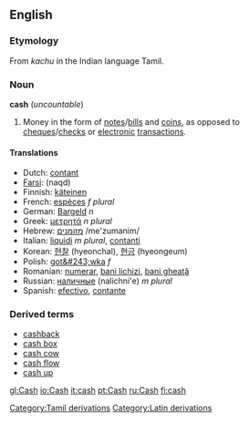 ==English==
===Etymology===
From ''kachu'' in the Indian language Tamil.
===Noun===
'''cash''' (''uncountable'')

#Money in the form of [[note]]s/[[bill]]s and [[coin]]s, as opposed to [[cheque]]s/[[check]]s or [[electronic]] [[transaction]]s.

====Translations====
*Dutch: [[contant]]
*[[Farsi]]: {{FAchar|[[نقد]]}} (naqd)
*Finnish: [[käteinen]]
*French: [[espèces]] ''f plural''
*German: [[Bargeld]] ''n''
*Greek: [[μετρητά]] ''n plural''
*Hebrew: [[:he:מזומנים|מזומנים]] /me'zumanim/
*Italian: [[liquidi]] ''m plural'', [[contanti]]
*Korean: [[현찰]] (hyeonchal), [[현금]] (hyeongeum)
*Polish: [[got&#243;wka]] ''f''
*Romanian: [[numerar]], [[bani lichizi]], [[bani gheaţă]]
*Russian: [[наличные]] (nalichni'e) ''m plural''
*Spanish: [[efectivo]], [[contante]] {{pos_a}}

===Derived terms===
*[[cashback]]
*[[cash box]]
*[[cash cow]]
*[[cash flow]]
*[[cash up]]

[[Category:Tamil derivations]]
[[Category:Latin derivations]]

[[gl:Cash]]
[[io:Cash]]
[[it:cash]]
[[pt:Cash]]
[[ru:Cash]]
[[fi:cash]]